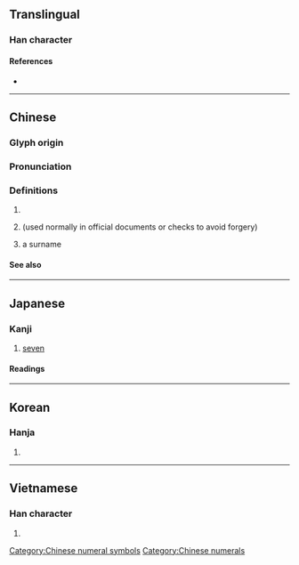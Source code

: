 {{character info/new}}
{{also|漆}}
==Translingual==

===Han character===
{{Han char|rn=75|rad=木|as=05|sn=9|four=34904|canj=EPD,XEPD|ids=⿱氵⿰七木}}

====References====
* {{Han ref|kx=0519.030|dkj=14620|dj=0907.020|hdz=21188.060|uh=67D2|ud=26578|bh=AC6D|bd=44141}}

----

==Chinese==
{{zh-forms}}

===Glyph origin===
{{Han etym}}

===Pronunciation===
{{zh-pron
|m=qī
|c=cat1
|mn=chhit/qz:chhiak
|mn_note=chhit - literary; chhiak - vernacular
|mc=y
|oc=y
|ma=
|cat=num
}}

===Definitions===
{{zh-hanzi}}

# {{zh-alt-form|漆|tr=-|nocap=1|dot=}}
# {{zh-alt-form|七|[[seven]]|tr=-|nocap=1|dot=}} (used normally in official documents or checks to avoid forgery)
# a surname

====See also====
{{Chinese-numbers}}

[[Category:Chinese numeral symbols]]
[[Category:Chinese numerals]]

----

==Japanese==

===Kanji===
{{ja-kanji|grade=|rs=木05}}

# [[seven]]

====Readings====
{{ja-readings
|goon=[[しち]] (shichi)
|kanon=[[しつ]] (shitsu)
|kun=[[うるし]] (urushi)
}}

----

==Korean==

===Hanja===
{{ko-hanja|hangeul=칠|eumhun=|rv=chil|mr=ch'il|y=chil}}

# {{defn|lang=ko|sort=木05}}

----

==Vietnamese==

===Han character===
{{vi-hantu|[[thất]]|rs=木05}}

# {{defn|lang=vi|sort=木05}}